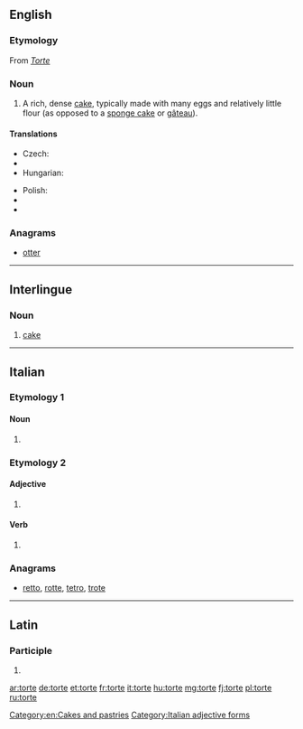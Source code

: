 {{also|Torte}}
==English==

===Etymology===
From {{etyl|de|en}} ''[[Torte]]''

===Noun===
{{en-noun}}

# A rich, dense [[cake]], typically made with many eggs and relatively little flour (as opposed to a [[sponge cake]] or [[gâteau]]).

====Translations====
{{trans-top|a rich, dense cake}}
* Czech: {{t+|cs|dort|m}}
* {{trreq|de}}
* Hungarian: {{t+|hu|torta}}
{{trans-mid}}
* Polish: {{t+|pl|tort|m}}
* {{trreq|pt}}
* {{trreq|sk}}
{{trans-bottom}}

===Anagrams===
* [[otter#English|otter]]

[[Category:en:Cakes and pastries]]

----

==Interlingue==

===Noun===
{{head|ie|noun}}

# [[cake]]

----

==Italian==

===Etymology 1===

====Noun====
{{head|it|plural}} {{f-p}}

# {{plural of|torta|lang=it}}

===Etymology 2===

====Adjective====
{{head|it}} {{f-p}}

# {{feminine plural of|torto|lang=it}}

====Verb====
{{head|it|past participle form}}

# {{feminine plural past participle of|torcere|lang=it}}

===Anagrams===
* [[retto#Italian|retto]], [[rotte#Italian|rotte]], [[tetro#Italian|tetro]], [[trote#Italian|trote]]

[[Category:Italian adjective forms]]

----

==Latin==

===Participle===
{{la-part-form|torte}}

# {{inflection of|tortus||voc|m|s|lang=la}}

[[ar:torte]]
[[de:torte]]
[[et:torte]]
[[fr:torte]]
[[it:torte]]
[[hu:torte]]
[[mg:torte]]
[[fj:torte]]
[[pl:torte]]
[[ru:torte]]